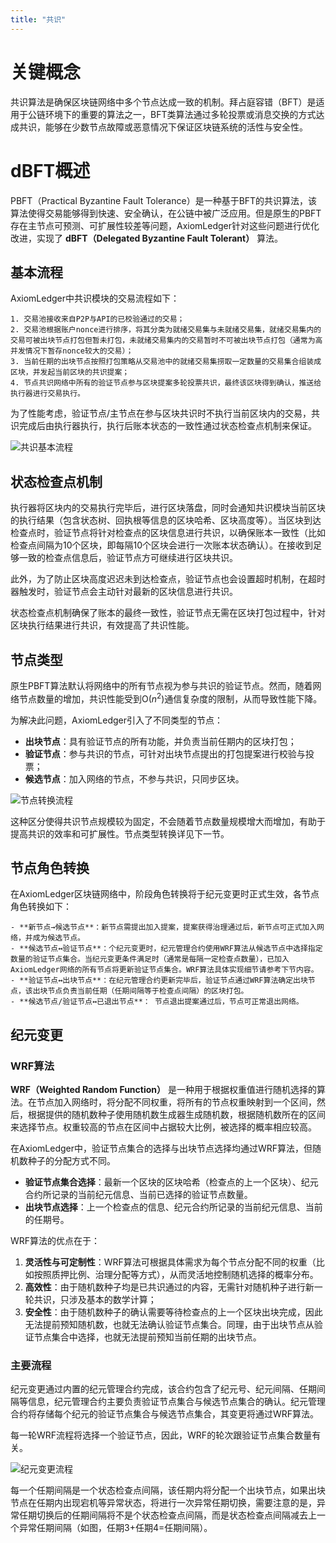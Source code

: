 ```yaml
---
title: "共识"
---
```


# 关键概念

共识算法是确保区块链网络中多个节点达成一致的机制。拜占庭容错（BFT）是适用于公链环境下的重要的算法之一，BFT类算法通过多轮投票或消息交换的方式达成共识，能够在少数节点故障或恶意情况下保证区块链系统的活性与安全性。

# dBFT概述

PBFT（Practical Byzantine Fault Tolerance）是一种基于BFT的共识算法，该算法使得交易能够得到快速、安全确认，在公链中被广泛应用。但是原生的PBFT存在主节点可预测、可扩展性较差等问题，AxiomLedger针对这些问题进行优化改进，实现了 **dBFT（Delegated Byzantine Fault Tolerant）** 算法。

## 基本流程

AxiomLedger中共识模块的交易流程如下：

    1. 交易池接收来自P2P与API的已校验通过的交易；
    2. 交易池根据账户nonce进行排序，将其分类为就绪交易集与未就绪交易集，就绪交易集内的交易可被出块节点打包但暂未打包，未就绪交易集内的交易暂时不可被出块节点打包（通常为高并发情况下暂存nonce较大的交易）；
    3. 当前任期的出块节点按照打包策略从交易池中的就绪交易集捞取一定数量的交易集合组装成区块，并发起当前区块的共识提案；
    4. 节点共识网络中所有的验证节点参与区块提案多轮投票共识，最终该区块得到确认，推送给执行器进行交易执行。

<Tip>
    为了性能考虑，验证节点/主节点在参与区块共识时不执行当前区块内的交易，共识完成后由执行器执行，执行后账本状态的一致性通过状态检查点机制来保证。
</Tip>

![共识基本流程](../../images/system-design/consensus-architecture-zh.png)

## 状态检查点机制

执行器将区块内的交易执行完毕后，进行区块落盘，同时会通知共识模块当前区块的执行结果（包含状态树、回执根等信息的区块哈希、区块高度等）。当区块到达检查点时，验证节点将针对检查点的区块信息进行共识，以确保账本一致性（比如检查点间隔为10个区块，即每隔10个区块会进行一次账本状态确认）。在接收到足够一致的检查点信息后，验证节点方可继续进行区块共识。

此外，为了防止区块高度迟迟未到达检查点，验证节点也会设置超时机制，在超时器触发时，验证节点会主动针对最新的区块信息进行共识。

状态检查点机制确保了账本的最终一致性，验证节点无需在区块打包过程中，针对区块执行结果进行共识，有效提高了共识性能。

## 节点类型

原生PBFT算法默认将网络中的所有节点视为参与共识的验证节点。然而，随着网络节点数量的增加，共识性能受到O($n^2$)通信复杂度的限制，从而导致性能下降。

为解决此问题，AxiomLedger引入了不同类型的节点：

- **出块节点**：具有验证节点的所有功能，并负责当前任期内的区块打包；
- **验证节点**：参与共识的节点，可针对出块节点提出的打包提案进行校验与投票；
- **候选节点**：加入网络的节点，不参与共识，只同步区块。


![节点转换流程](../../images/system-design/node-state-machine-zh.png)

这种区分使得共识节点规模较为固定，不会随着节点数量规模增大而增加，有助于提高共识的效率和可扩展性。节点类型转换详见下一节。

## 节点角色转换

在AxiomLedger区块链网络中，阶段角色转换将于纪元变更时正式生效，各节点角色转换如下：

    - **新节点→候选节点**：新节点需提出加入提案，提案获得治理通过后，新节点可正式加入网络，并成为候选节点。
    - **候选节点↔验证节点**：个纪元变更时，纪元管理合约使用WRF算法从候选节点中选择指定数量的验证节点集合。当纪元变更条件满足时（通常是每隔一定检查点数量），已加入AxiomLedger网络的所有节点将更新验证节点集合。WRF算法具体实现细节请参考下节内容。
    - **验证节点↔出块节点**：在纪元管理合约更新完毕后，验证节点通过WRF算法确定出块节点，该出块节点负责当前任期（任期间隔等于检查点间隔）的区块打包。
    - **候选节点/验证节点↔已退出节点**： 节点退出提案通过后，节点可正常退出网络。

## 纪元变更

### WRF算法

 **WRF（Weighted Random Function）** 是一种用于根据权重值进行随机选择的算法。在节点加入网络时，将分配不同权重，将所有的节点权重映射到一个区间，然后，根据提供的随机数种子使用随机数生成器生成随机数，根据随机数所在的区间来选择节点。权重较高的节点在区间中占据较大比例，被选择的概率相应较高。

在AxiomLedger中，验证节点集合的选择与出块节点选择均通过WRF算法，但随机数种子的分配方式不同。

- **验证节点集合选择**：最新一个区块的区块哈希（检查点的上一个区块）、纪元合约所记录的当前纪元信息、当前已选择的验证节点数量。
- **出块节点选择**：上一个检查点的信息、纪元合约所记录的当前纪元信息、当前的任期号。

WRF算法的优点在于：

1. **灵活性与可定制性**：WRF算法可根据具体需求为每个节点分配不同的权重（比如按照质押比例、治理分配等方式），从而灵活地控制随机选择的概率分布。
2. **高效性**：由于随机数种子均是已共识通过的内容，无需针对随机种子进行新一轮共识，只涉及基本的数学计算；
3. **安全性**：由于随机数种子的确认需要等待检查点的上一个区块出块完成，因此无法提前预知随机数，也就无法确认验证节点集合。同理，由于出块节点从验证节点集合中选择，也就无法提前预知当前任期的出块节点。

### 主要流程

纪元变更通过内置的纪元管理合约完成，该合约包含了纪元号、纪元间隔、任期间隔等信息，纪元管理合约主要负责验证节点集合与候选节点集合的确认。纪元管理合约将存储每个纪元的验证节点集合与候选节点集合，其变更将通过WRF算法。

<Tip>
    每一轮WRF流程将选择一个验证节点，因此，WRF的轮次跟验证节点集合数量有关。
</Tip>

![纪元变更流程](../../images/system-design/epoch-change-zh.png)

每一个任期间隔是一个状态检查点间隔，该任期内将分配一个出块节点，如果出块节点在任期内出现宕机等异常状态，将进行一次异常任期切换，需要注意的是，异常任期切换后的任期间隔将不是个状态检查点间隔，而是状态检查点间隔减去上一个异常任期间隔（如图，任期3+任期4=任期间隔）。